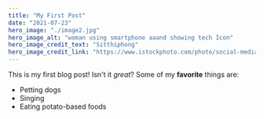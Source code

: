 ```yaml
---
title: "My First Post"
date: "2021-07-23"
hero_image: "./image2.jpg"
hero_image_alt: "woman using smartphone aaand showing tech Icon"
hero_image_credit_text: "Sitthiphong"
hero_image_credit_link: "https://www.istockphoto.com/photo/social-media-and-digital-online-concept-woman-using-smartphone-and-show-technology-gm1182866691-332335301?utm_source=unsplash&utm_medium=affiliate&utm_campaign=srp_photos_bottom&utm_content=https%3A%2F%2Funsplash.com%2Fs%2Fphotos%2Fblog-post&utm_term=blog%20post%3A%3A%3A"
---
```

This is my first blog post! Isn't it *great*?
Some of my **favorite** things are:
* Petting dogs
* Singing
* Eating potato-based foods
